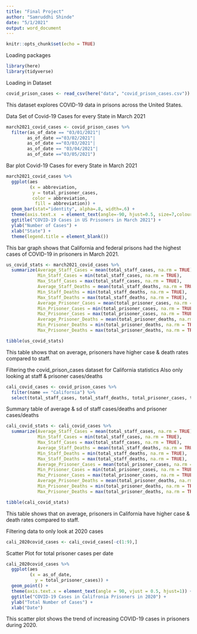 ```yaml
---
title: "Final Project"
author: "Samruddhi Shinde"
date: "5/1/2021"
output: word_document
---
```


```r
knitr::opts_chunk$set(echo = TRUE)
```

Loading packages

```r
library(here)
library(tidyverse)
```

Loading in Dataset

```r
covid_prison_cases <- read_csv(here("data", "covid_prison_cases.csv"))
```

This dataset explores COVID-19 data in prisons across the United States. 

Data Set of Covid-19 Cases for every State in March 2021
```r
march2021_covid_cases <- covid_prison_cases %>%
  filter(as_of_date == "03/01/2021"| 
        as_of_date =="03/02/2021"| 
        as_of_date =="03/03/2021"| 
        as_of_date == "03/04/2021"| 
        as_of_date =="03/05/2021") 
```

Bar plot Covid-19 Cases for every State in March 2021
```r
march2021_covid_cases %>%
  ggplot(aes
         (x = abbreviation, 
          y = total_prisoner_cases,
          color = abbreviation,
           fill = abbreviation)) +
  geom_bar(stat="identity", alpha=.8, width=.6) +
  theme(axis.text.x  = element_text(angle=-90, hjust=0.5, size=7,colour="black")) +
  ggtitle("COVID-19 Cases in US Prisoners in March 2021") +
  ylab("Number of Cases") +
  xlab("State") +
  theme(legend.title = element_blank())
```
This bar graph shows that California and federal prisons had the highest cases of COVID-19 in prisoners in March 2021.


```r
us_covid_stats <- march2021_covid_cases %>%
  summarize(Average_Staff_Cases = mean(total_staff_cases, na.rm = TRUE),
            Min_Staff_Cases = min(total_staff_cases, na.rm = TRUE),
            Max_Staff_Cases = max(total_staff_cases, na.rm = TRUE),
            Average_Staff_Deaths = mean(total_staff_deaths, na.rm = TRUE),
            Min_Staff_Deaths = min(total_staff_deaths, na.rm = TRUE),
            Max_Staff_Deaths = max(total_staff_deaths, na.rm = TRUE),
            Average_Prisoner_Cases = mean(total_prisoner_cases, na.rm = TRUE),
            Min_Prisoner_Cases = min(total_prisoner_cases, na.rm = TRUE),
            Maz_Prisoner_Cases = max(total_prisoner_cases, na.rm = TRUE),
            Average_Prisoner_Deaths = mean(total_prisoner_deaths, na.rm = TRUE),
            Min_Prisoner_Deaths = min(total_prisoner_deaths, na.rm = TRUE),
            Max_Prisoner_Deaths = max(total_prisoner_deaths, na.rm = TRUE))

tibble(us_covid_stats)
```
This table shows that on average, prisoners have higher case & death rates compared to staff.


Filtering the covid_prison_cases dataset for California statistics 
Also only looking at staff & prisoner cases/deaths

```r
cali_covid_cases <- covid_prison_cases %>%
  filter(name == "California") %>%
  select(total_staff_cases, total_staff_deaths, total_prisoner_cases, total_prisoner_deaths, as_of_date)
```

Summary table of average & sd of staff cases/deaths and prisoner cases/deaths

```r
cali_covid_stats <- cali_covid_cases %>%
  summarize(Average_Staff_Cases = mean(total_staff_cases, na.rm = TRUE),
            Min_Staff_Cases = min(total_staff_cases, na.rm = TRUE),
            Max_Staff_Cases = max(total_staff_cases, na.rm = TRUE),
            Average_Staff_Deaths = mean(total_staff_deaths, na.rm = TRUE),
            Min_Staff_Deaths = min(total_staff_deaths, na.rm = TRUE),
            Max_Staff_Deaths = max(total_staff_deaths, na.rm = TRUE),
            Average_Prisoner_Cases = mean(total_prisoner_cases, na.rm = TRUE),
            Min_Prisoner_Cases = min(total_prisoner_cases, na.rm = TRUE),
            Maz_Prisoner_Cases = max(total_prisoner_cases, na.rm = TRUE),
            Average_Prisoner_Deaths = mean(total_prisoner_deaths, na.rm = TRUE),
            Min_Prisoner_Deaths = min(total_prisoner_deaths, na.rm = TRUE),
            Max_Prisoner_Deaths = max(total_prisoner_deaths, na.rm = TRUE))

tibble(cali_covid_stats)
```
This table shows that on average, prisoners in California have higher case & death rates compared to staff.

Filtering data to only look at 2020 cases

```r
cali_2020covid_cases <- cali_covid_cases[-c(1:9),]
```

Scatter Plot for total prisoner cases per date

```r
cali_2020covid_cases %>%
  ggplot(aes
         (x = as_of_date,
           y = total_prisoner_cases)) +
  geom_point() +
  theme(axis.text.x = element_text(angle = 90, vjust = 0.5, hjust=1)) +
  ggtitle("COVID-19 Cases in Califronia Prisoners in 2020") +
  ylab("Total Number of Cases") +
  xlab("Date") 
```
This scatter plot shows the trend of increasing COVID-19 cases in prisoners during 2020.